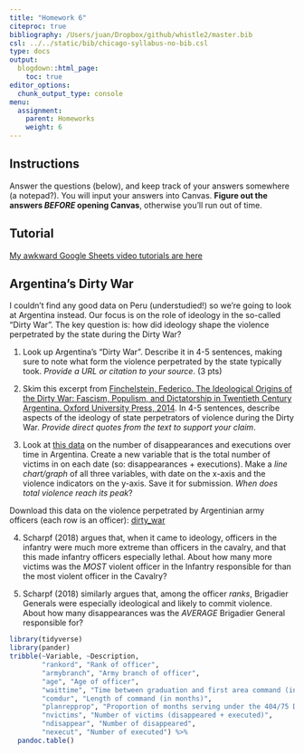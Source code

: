 ```yaml
---
title: "Homework 6"
citeproc: true
bibliography: /Users/juan/Dropbox/github/whistle2/master.bib
csl: ../../static/bib/chicago-syllabus-no-bib.csl
type: docs
output:
  blogdown::html_page:
    toc: true
editor_options: 
  chunk_output_type: console
menu:
  assignment:
    parent: Homeworks
    weight: 6
---
```








## Instructions



Answer the questions (below), and keep track of your answers somewhere (a notepad?). You will input your answers into Canvas. **Figure out the answers *BEFORE* opening Canvas**, otherwise you'll run out of time. 




## Tutorial



[My awkward Google Sheets video tutorials are here](https://www.dropbox.com/sh/rsj9qm67se619pm/AAD1wPt84O8yaIfSPcwN9edua?dl=0)





## Argentina's Dirty War


I couldn't find any good data on Peru (understudied!) so we're going to look at Argentina instead. Our focus is on the role of ideology in the so-called "Dirty War". The key question is: how did ideology shape the violence perpetrated by the state during the Dirty War?


1. Look up Argentina's "Dirty War". Describe it in 4-5 sentences, making sure to note what form the violence perpetrated by the state typically took. *Provide a URL or citation to your source*. (3 pts)


2. Skim this excerpt from [Finchelstein, Federico. The Ideological Origins of the Dirty War: Fascism, Populism, and Dictatorship in Twentieth Century Argentina. Oxford University Press, 2014](https://www.dropbox.com/s/qnhgs4d5sll6c7v/finchelstein-excerpt.pdf?dl=0). In 4-5 sentences, describe aspects of the ideology of state perpetrators of violence during the Dirty War. *Provide direct quotes from the text to support your claim*.

3. Look at [this data](/files/dirty_war_time.csv) on the number of disappearances and executions over time in Argentina. Create a new variable that is the total number of victims in on each date (so: disappearances + executions). Make a *line chart/graph* of all three variables, with date on the x-axis and the violence indicators on the y-axis. Save it for submission. *When does total violence reach its peak*?



Download this data on the violence perpetrated by Argentinian army officers (each row is an officer): [dirty_war](/files/dirty_war.csv)


4. Scharpf (2018) argues that, when it came to ideology, officers in the infantry were much more extreme than officers in the cavalry, and that this made infantry officers especially lethal. About how many more victims was the *MOST* violent officer in the Infantry responsible for than the most violent officer in the Cavalry?

5. Scharpf (2018) similarly argues that, among the officer *ranks*, Brigadier Generals were especially ideological and likely to commit violence. About how many disappearances was the *AVERAGE* Brigadier General responsible for?


```r
library(tidyverse)
library(pander)
tribble(~Variable, ~Description, 
        "rankord", "Rank of officer",
        "armybranch", "Army branch of officer",
        "age", "Age of officer",
        "waittime", "Time between graduation and first area command (in months)",
        "comdur", "Length of command (in months)",
        "planrepprop", "Proportion of months serving under the 404/75 Directive",
        "nvictims", "Number of victims (disappeared + executed)",
        "ndisappear", "Number of disappeared",
        "nexecut", "Number of executed") %>% 
  pandoc.table()
```